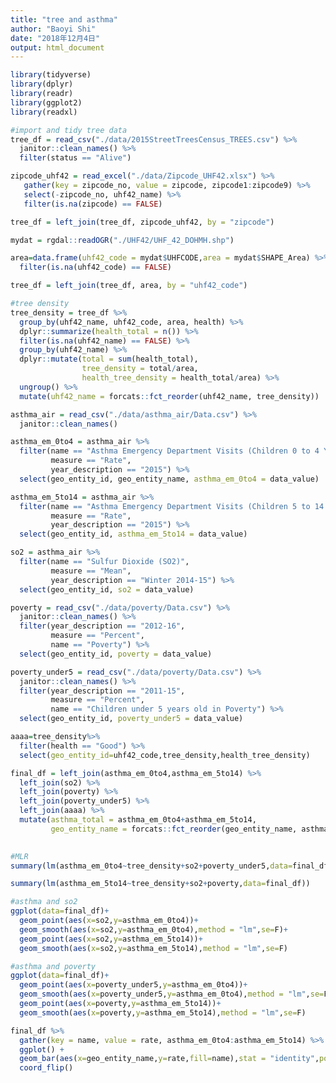```yaml
---
title: "tree and asthma"
author: "Baoyi Shi"
date: "2018年12月4日"
output: html_document
---
```


```r
library(tidyverse)
library(dplyr)
library(readr)
library(ggplot2)
library(readxl)
```

```r
#import and tidy tree data
tree_df = read_csv("./data/2015StreetTreesCensus_TREES.csv") %>%
  janitor::clean_names() %>%
  filter(status == "Alive")

zipcode_uhf42 = read_excel("./data/Zipcode_UHF42.xlsx") %>%
   gather(key = zipcode_no, value = zipcode, zipcode1:zipcode9) %>%
   select(-zipcode_no, uhf42_name) %>%
   filter(is.na(zipcode) == FALSE)

tree_df = left_join(tree_df, zipcode_uhf42, by = "zipcode") 

mydat = rgdal::readOGR("./UHF42/UHF_42_DOHMH.shp")

area=data.frame(uhf42_code = mydat$UHFCODE,area = mydat$SHAPE_Area) %>%
  filter(is.na(uhf42_code) == FALSE)

tree_df = left_join(tree_df, area, by = "uhf42_code")
```

```r
#tree density
tree_density = tree_df %>%
  group_by(uhf42_name, uhf42_code, area, health) %>%
  dplyr::summarize(health_total = n()) %>%
  filter(is.na(uhf42_name) == FALSE) %>%
  group_by(uhf42_name) %>%
  dplyr::mutate(total = sum(health_total),
                tree_density = total/area,
                health_tree_density = health_total/area) %>%
  ungroup() %>%
  mutate(uhf42_name = forcats::fct_reorder(uhf42_name, tree_density))
```

```r
asthma_air = read_csv("./data/asthma_air/Data.csv") %>%
  janitor::clean_names()

asthma_em_0to4 = asthma_air %>%
  filter(name == "Asthma Emergency Department Visits (Children 0 to 4 Yrs Old)",
         measure == "Rate",
         year_description == "2015") %>%
  select(geo_entity_id, geo_entity_name, asthma_em_0to4 = data_value)

asthma_em_5to14 = asthma_air %>%
  filter(name == "Asthma Emergency Department Visits (Children 5 to 14 Yrs Old)",
         measure == "Rate",
         year_description == "2015") %>%
  select(geo_entity_id, asthma_em_5to14 = data_value) 

so2 = asthma_air %>%
  filter(name == "Sulfur Dioxide (SO2)",
         measure == "Mean",
         year_description == "Winter 2014-15") %>%
  select(geo_entity_id, so2 = data_value)

poverty = read_csv("./data/poverty/Data.csv") %>%
  janitor::clean_names() %>%
  filter(year_description == "2012-16",
         measure == "Percent",
         name == "Poverty") %>%
  select(geo_entity_id, poverty = data_value) 

poverty_under5 = read_csv("./data/poverty/Data.csv") %>%
  janitor::clean_names() %>%
  filter(year_description == "2011-15",
         measure == "Percent",
         name == "Children under 5 years old in Poverty") %>%
  select(geo_entity_id, poverty_under5 = data_value) 

aaaa=tree_density%>%
  filter(health == "Good") %>%
  select(geo_entity_id=uhf42_code,tree_density,health_tree_density)

final_df = left_join(asthma_em_0to4,asthma_em_5to14) %>%
  left_join(so2) %>%
  left_join(poverty) %>%
  left_join(poverty_under5) %>%
  left_join(aaaa) %>%
  mutate(asthma_total = asthma_em_0to4+asthma_em_5to14,
         geo_entity_name = forcats::fct_reorder(geo_entity_name, asthma_total)) 
  

#MLR
summary(lm(asthma_em_0to4~tree_density+so2+poverty_under5,data=final_df))

summary(lm(asthma_em_5to14~tree_density+so2+poverty,data=final_df))

#asthma and so2
ggplot(data=final_df)+
  geom_point(aes(x=so2,y=asthma_em_0to4))+
  geom_smooth(aes(x=so2,y=asthma_em_0to4),method = "lm",se=F)+
  geom_point(aes(x=so2,y=asthma_em_5to14))+
  geom_smooth(aes(x=so2,y=asthma_em_5to14),method = "lm",se=F)

#asthma and poverty
ggplot(data=final_df)+
  geom_point(aes(x=poverty_under5,y=asthma_em_0to4))+
  geom_smooth(aes(x=poverty_under5,y=asthma_em_0to4),method = "lm",se=F)+
  geom_point(aes(x=poverty,y=asthma_em_5to14))+
  geom_smooth(aes(x=poverty,y=asthma_em_5to14),method = "lm",se=F)
```

```r

final_df %>%
  gather(key = name, value = rate, asthma_em_0to4:asthma_em_5to14) %>%
  ggplot() +
  geom_bar(aes(x=geo_entity_name,y=rate,fill=name),stat = "identity",position = "dodge") +
  coord_flip()

```


